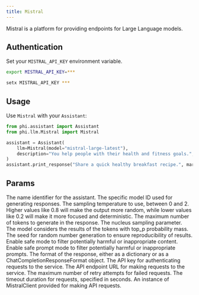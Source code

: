 ```yaml
---
title: Mistral
---
```


Mistral is a platform for providing endpoints for Large Language models.

## Authentication

Set your `MISTRAL_API_KEY` environment variable.

<CodeGroup>

```bash Mac
export MISTRAL_API_KEY=***
```

```bash Windows
setx MISTRAL_API_KEY ***
```

</CodeGroup>

## Usage

Use `Mistral` with your `Assistant`:

<CodeGroup>

```python assistant.py
from phi.assistant import Assistant
from phi.llm.Mistral import Mistral

assistant = Assistant(
    llm=Mistral(model="mistral-large-latest"),
    description="You help people with their health and fitness goals.",
)
assistant.print_response("Share a quick healthy breakfast recipe.", markdown=True)
```

</CodeGroup>

## Params

<ResponseField name="name" type="str" default="Mistral">
  The name identifier for the assistant.
</ResponseField>
<ResponseField name="model" type="str" default="mistral-large-latest">
  The specific model ID used for generating responses.
</ResponseField>
<ResponseField name="temperature" type="float">
  The sampling temperature to use, between 0 and 2. Higher values like 0.8 will
  make the output more random, while lower values like 0.2 will make it more
  focused and deterministic.
</ResponseField>
<ResponseField name="max_tokens" type="int" default="1024">
  The maximum number of tokens to generate in the response.
</ResponseField>
<ResponseField name="top_p" type="float">
  The nucleus sampling parameter. The model considers the results of the tokens
  with top_p probability mass.
</ResponseField>
<ResponseField name="random_seed" type="int">
  The seed for random number generation to ensure reproducibility of results.
</ResponseField>
<ResponseField name="safe_mode" type="bool">
  Enable safe mode to filter potentially harmful or inappropriate content.
</ResponseField>
<ResponseField name="safe_prompt" type="bool">
  Enable safe prompt mode to filter potentially harmful or inappropriate
  prompts.
</ResponseField>
<ResponseField
  name="response_format"
  type="Union[Dict[str, Any], ChatCompletionResponseFormat]"
>
  The format of the response, either as a dictionary or as a
  ChatCompletionResponseFormat object.
</ResponseField>
<ResponseField name="api_key" type="str">
  The API key for authenticating requests to the service.
</ResponseField>
<ResponseField name="endpoint" type="str">
  The API endpoint URL for making requests to the service.
</ResponseField>
<ResponseField name="max_retries" type="int">
  The maximum number of retry attempts for failed requests.
</ResponseField>
<ResponseField name="timeout" type="int">
  The timeout duration for requests, specified in seconds.
</ResponseField>
<ResponseField name="mistral_client" type="MistralClient">
  An instance of MistralClient provided for making API requests.
</ResponseField>
